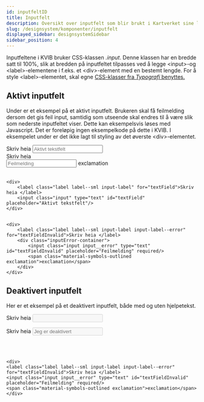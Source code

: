 ```yaml
---
id: inputfeltID
title: Inputfelt
description: Oversikt over inputfelt som blir brukt i Kartverket sine løsninger.
slug: /designsystem/komponenter/inputfelt
displayed_sidebar: designsystemSidebar
sidebar_position: 4
---
```

Inputfeltene i KVIB bruker CSS-klassen _.input_. Denne klassen har en bredde satt til 100%, slik at bredden på inputfeltet tilpasses ved å legge <input\>-og <label\>-elementene  i f.eks. et <div\>-element med en bestemt lengde.
For å style <label\>-elementet, skal egne [CSS-klasser fra _Typografi_ benyttes.](../designTokens/typography.mdx#label)

## Aktivt inputfelt

Under er et eksempel på et aktivt inputfelt. Brukeren skal få feilmelding dersom det gis feil input, samtidig som utseende skal endres til å være slik som nederste inputfeltet viser.
Dette kan eksempelsvis løses med Javascript. Det er foreløpig ingen eksempelkode på dette i KVIB. I eksempelet under er det ikke lagt til styling av det øverste <div\>-elementet.

<div>
    <label class="label label--sml input-label" for="textField">Skriv heia </label>
    <input class="input" type="text" id="textField" placeholder="Aktivt tekstfelt"/>
</div>


<div>
    <label class="label label--sml input-label input-label--error" for="textFieldInvalid">Skriv heia </label>
    <div class="inputError-container">
        <input class="input input__error" type="text" id="textFieldInvalid" placeholder="Feilmelding" required/>
        <span class="material-symbols-outlined exclamation">exclamation</span>
    </div>
</div>


<br/>

```markup
<div>
    <label class="label label--sml input-label" for="textField">Skriv heia </label>
    <input class="input" type="text" id="textField" placeholder="Aktivt tekstfelt"/>
</div>


<div>
    <label class="label label--sml input-label input-label--error" for="textFieldInvalid">Skriv heia </label>
    <div class="inputError-container">
        <input class="input input__error" type="text" id="textFieldInvalid" placeholder="Feilmelding" required/>
        <span class="material-symbols-outlined exclamation">exclamation</span>
    </div>
</div>

```

## Deaktivert inputfelt

Her er et eksempel på et deaktivert inputfelt, både med og uten hjelpetekst.

<label class="label label--sml input-label" for="disabledTextField">Skriv heia </label>
<input class="input input__disabled" type="text" id="disabledTextField" disabled/>

<label class="label label--sml input-label" for="disabledTextField">Skriv heia  </label>
<input class="input input__disabled" type="text" id="disabledTextField" disabled placeholder="Jeg er deaktivert"/>

<br/>
<br/>

```markup
<div>
<label class="label label--sml input-label input-label--error" for="textFieldInvalid">Skriv heia </label>
<input class="input input__error" type="text" id="textFieldInvalid" placeholder="Feilmelding" required/>
<span class="material-symbols-outlined exclamation">exclamation</span>
</div>
```


